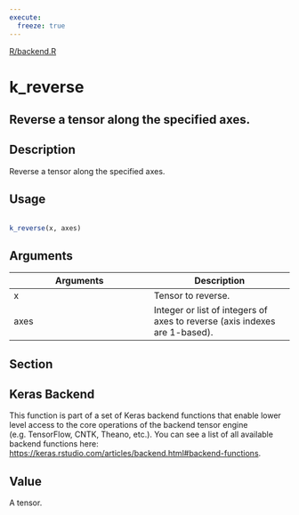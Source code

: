 ```yaml
---
execute:
  freeze: true
---
```


[R/backend.R](https://github.com/rstudio/keras//blob/main/R/backend.R#L2391) 

# k_reverse

## Reverse a tensor along the specified axes.

## Description
 Reverse a tensor along the specified axes. 


## Usage
```r
 
k_reverse(x, axes) 
```

## Arguments
|Arguments|Description|
|---|---|
| x | Tensor to reverse. |
| axes | Integer or list of integers of axes to reverse (axis indexes are 1-based). |


## Section

## Keras Backend

   This function is part of a set of Keras backend functions that enable lower level access to the core operations of the backend tensor engine (e.g. TensorFlow, CNTK, Theano, etc.).  You can see a list of all available backend functions here: [https://keras.rstudio.com/articles/backend.html#backend-functions](https://keras.rstudio.com/articles/backend.html#backend-functions). 

## Value
 A tensor. 




